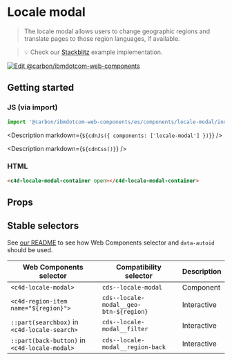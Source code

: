 
# Locale modal

> The locale modal allows users to change geographic regions and translate pages
> to those region languages, if available.

> 💡 Check our
> [Stackblitz](https://stackblitz.com/github/carbon-design-system/carbon-for-ibm-dotcom/tree/main/packages/web-components/examples/stackblitz/components/locale-modal)
> example implementation.

[![Edit @carbon/ibmdotcom-web-components](https://developer.stackblitz.com/img/open_in_stackblitz.svg)](https://stackblitz.com/github/carbon-design-system/carbon-for-ibm-dotcom/tree/main/packages/web-components/examples/stackblitz/components/locale-modal)

## Getting started

### JS (via import)

```javascript
import '@carbon/ibmdotcom-web-components/es/components/locale-modal/index.js';
```

<Description markdown={`${cdnJs({ components: ['locale-modal'] })}`} />

<Description markdown={`${cdnCss()}`} />

### HTML

```html
<c4d-locale-modal-container open></c4d-locale-modal-container>
```

## Props

<Props of="c4d-locale-modal-container" />

## Stable selectors

See
[our README](https://github.com/carbon-design-system/carbon-for-ibm-dotcom/tree/main/packages/web-components#stable-selectors-for-analytics-and-integratione2e-testing-in-web-components)
to see how Web Components selector and `data-autoid` should be used.

| Web Components selector                       | Compatibility selector                 | Description |
| --------------------------------------------- | -------------------------------------- | ----------- |
| `<c4d-locale-modal>`                          | `cds--locale-modal`                    | Component   |
| `<c4d-region-item name="${region}">`          | `cds--locale-modal__geo-btn-${region}` | Interactive |
| `::part(searchbox)` in `<c4d-locale-search>`  | `cds--locale-modal__filter`            | Interactive |
| `::part(back-button)` in `<c4d-locale-modal>` | `cds--locale-modal__region-back`       | Interactive |
